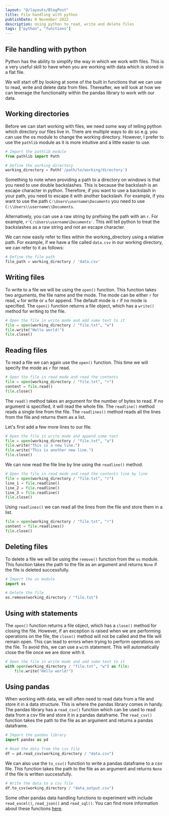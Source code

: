 ```yaml
---
layout: "@/layouts/BlogPost"
title: File handling with python
publishDate: 8 November 2022
description: Using python to read, write and delete files
tags: ["python", "functions"]
---
```



## File handling with python

Python has the ability to simplify the way in which we work with files. This is a very useful skill to have when you are working with data which is stored in a flat file.

We will start off by looking at some of the built in functions that we can use to read, write and delete data from files. Thereafter, we will look at how we can leverage the functionality within the pandas library to work with our data.

## Working directories

Before we can start working with files, we need some way of telling python which directory our files live in. There are multiple ways to do so e.g. you can use the os module to change the working directory. However, I prefer to use the `pathlib` module as it is more intuitive and a little easier to use.

```python
# Import the pathlib module
from pathlib import Path

# Define the working directory
working_directory = Path('/path/to/working/directory')
```

Something to note when providing a path to a directory on windows is that you need to use double backslashes. This is because the backslash is an escape character in python. Therefore, if you want to use a backslash in your path, you need to escape it with another backslash. For example, if you want to use the path `C:\Users\username\Documents` you need to use `C:\\Users\\username\\Documents`. 

Alternatively, you can use a raw string by prefixing the path with an `r`. For example, `r'C:\Users\username\Documents'`. This will tell python to treat the backslashes as a raw string and not an escape character.


We can now easily refer to files within the working_directory using a relative path. For example, if we have a file called `data.csv` in our working directory, we can refer to it as follows:

```python
# Define the file path
file_path = working_directory / 'data.csv'
```

## Writing files

To write to a file we will be using the `open()` function. This function takes two arguments, the file name and the mode. The mode can be either `r` for read, `w` for write or `a` for append. The default mode is `r` if no mode is specified. The `open()` function returns a file object, which has a `write()` method for writing to the file.

```python
# Open the file in write mode and add some text to it
file = open(working_directory / "file.txt", "w")
file.write("Hello world!")
file.close()
```


## Reading files

To read a file we can again use the `open()` function. This time we will specify the mode as `r` for read.

```python
# Open the file in read mode and read the contents
file = open(working_directory / "file.txt", "r")
content = file.read()
file.close()
```

The `read()` method takes an argument for the number of bytes to read. If no argument is specified, it will read the whole file. The `readline()` method reads a single line from the file. The `readlines()` method reads all the lines from the file and returns them as a list.

Let's first add a few more lines to our file.

```python
# Open the file in write mode and append some text
file = open(working_directory / "file.txt", "a")
file.write("This is a new line.")
file.write("This is another new line.")
file.close()
```

We can now read the file line by line using the `readline()` method.

```python
# Open the file in read mode and read the contents line by line
file = open(working_directory / "file.txt", "r")
line_1 = file.readline()
line_2 = file.readline()
line_3 = file.readline()
file.close()
```

Using `readlines()` we can read all the lines from the file and store them in a list.

```python
file = open(working_directory / "file.txt", "r")
content = file.readlines()
file.close()
```

## Deleting files

To delete a file we will be using the `remove()` function from the `os` module. This function takes the path to the file as an argument and returns `None` if the file is deleted successfully.

```python
# Import the os module
import os

# Delete the file
os.remove(working_directory / "file.txt")
```

## Using _with_ statements

The `open()` function returns a file object, which has a `close()` method for closing the file. However, if an exception is raised when we are performing operations on the file, the `close()` method will not be called and the file will remain open. This can lead to errors when trying to perform operations on the file. To avoid this, we can use a `with` statement. This will automatically close the file once we are done with it.

```python
# Open the file in write mode and add some text to it
with open(working_directory / "file.txt", "w") as file:
    file.write("Hello world!")
```

## Using pandas

When working with data, we will often need to read data from a file and store it in a data structure. This is where the pandas library comes in handy. The pandas library has a `read_csv()` function which can be used to read data from a csv file and store it in a pandas dataframe. The `read_csv()` function takes the path to the file as an argument and returns a pandas dataframe.

```python
# Import the pandas library
import pandas as pd

# Read the data from the csv file
df = pd.read_csv(working_directory / "data.csv")
```

We can also use the `to_csv()` function to write a pandas dataframe to a csv file. This function takes the path to the file as an argument and returns `None` if the file is written successfully.

```python
# Write the data to a csv file
df.to_csv(working_directory / "data_output.csv")
```

Some other pandas data handling functions to experiment with include `read_excel()`, `read_json()` and `read_sql()`. You can find more information about these functions [here](https://pandas.pydata.org/pandas-docs/stable/reference/io.html).